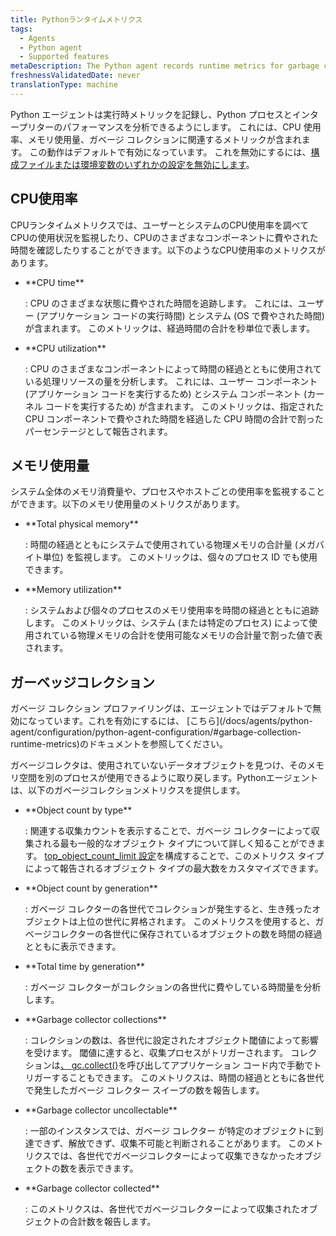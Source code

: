 ```yaml
---
title: Pythonランタイムメトリクス
tags:
  - Agents
  - Python agent
  - Supported features
metaDescription: The Python agent records runtime metrics for garbage collection and CPU/ memory usage
freshnessValidatedDate: never
translationType: machine
---
```


Python エージェントは実行時メトリックを記録し、Python プロセスとインタープリターのパフォーマンスを分析できるようにします。 これには、CPU 使用率、メモリ使用量、ガベージ コレクションに関連するメトリックが含まれます。 この動作はデフォルトで有効になっています。 これを無効にするには、[構成ファイルまたは環境変数のいずれかの設定を無効にします](/docs/apm/agents/python-agent/configuration/python-agent-configuration#runtime-metrics)。

## CPU使用率

CPUランタイムメトリクスでは、ユーザーとシステムのCPU使用率を調べてCPUの使用状況を監視したり、CPUのさまざまなコンポーネントに費やされた時間を確認したりすることができます。以下のようなCPU使用率のメトリクスがあります。

* <DNT>
    **CPU time**
  </DNT>

  : CPU のさまざまな状態に費やされた時間を追跡します。 これには、ユーザー (アプリケーション コードの実行時間) とシステム (OS で費やされた時間) が含まれます。 このメトリックは、経過時間の合計を秒単位で表します。

* <DNT>
    **CPU utilization**
  </DNT>

  : CPU のさまざまなコンポーネントによって時間の経過とともに使用されている処理リソースの量を分析します。 これには、ユーザー コンポーネント (アプリケーション コードを実行するため) とシステム コンポーネント (カーネル コードを実行するため) が含まれます。 このメトリックは、指定された CPU コンポーネントで費やされた時間を経過した CPU 時間の合計で割ったパーセンテージとして報告されます。

## メモリ使用量

システム全体のメモリ消費量や、プロセスやホストごとの使用率を監視することができます。以下のメモリ使用量のメトリクスがあります。

* <DNT>
    **Total physical memory**
  </DNT>

  : 時間の経過とともにシステムで使用されている物理メモリの合計量 (メガバイト単位) を監視します。 このメトリックは、個々のプロセス ID でも使用できます。

* <DNT>
    **Memory utilization**
  </DNT>

  : システムおよび個々のプロセスのメモリ使用率を時間の経過とともに追跡します。 このメトリックは、システム (または特定のプロセス) によって使用されている物理メモリの合計を使用可能なメモリの合計量で割った値で表されます。

## ガーベッジコレクション

<Callout variant="important">
  ガベージ コレクション プロファイリングは、エージェントではデフォルトで無効になっています。これを有効にするには、 [こちら](/docs/agents/python-agent/configuration/python-agent-configuration/#garbage-collection-runtime-metrics)のドキュメントを参照してください。
</Callout>

ガベージコレクタは、使用されていないデータオブジェクトを見つけ、そのメモリ空間を別のプロセスが使用できるように取り戻します。Pythonエージェントは、以下のガベージコレクションメトリクスを提供します。

* <DNT>
    **Object count by type**
  </DNT>

  : 関連する収集カウントを表示することで、ガベージ コレクターによって収集される最も一般的なオブジェクト タイプについて詳しく知ることができます。 [top_object_count_limit 設定](/docs/agents/python-agent/configuration/python-agent-configuration/#garbage-collection-runtime-metrics)を構成することで、このメトリクス タイプによって報告されるオブジェクト タイプの最大数をカスタマイズできます。

* <DNT>
    **Object count by generation**
  </DNT>

  : ガベージ コレクターの各世代でコレクションが発生すると、生き残ったオブジェクトは上位の世代に昇格されます。 このメトリクスを使用すると、ガベージコレクターの各世代に保存されているオブジェクトの数を時間の経過とともに表示できます。

* <DNT>
    **Total time by generation**
  </DNT>

  : ガベージ コレクターがコレクションの各世代に費やしている時間量を分析します。

* <DNT>
    **Garbage collector collections**
  </DNT>

  : コレクションの数は、各世代に設定されたオブジェクト閾値によって影響を受けます。 閾値に達すると、収集プロセスがトリガーされます。 コレクションは[、 gc.collect()](https://docs.python.org/3/library/gc.html#gc.collect)を呼び出してアプリケーション コード内で手動でトリガーすることもできます。 このメトリクスは、時間の経過とともに各世代で発生したガベージ コレクター スイープの数を報告します。

* <DNT>
    **Garbage collector uncollectable**
  </DNT>

  : 一部のインスタンスでは、ガベージ コレクター が特定のオブジェクトに到達できず、解放できず、収集不可能と判断されることがあります。 このメトリクスでは、各世代でガベージコレクターによって収集できなかったオブジェクトの数を表示できます。

* <DNT>
    **Garbage collector collected**
  </DNT>

  : このメトリクスは、各世代でガベージコレクターによって収集されたオブジェクトの合計数を報告します。
